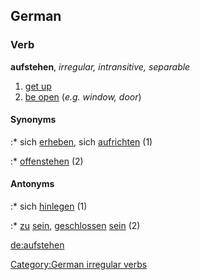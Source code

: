 ==German==
===Verb===
'''aufstehen''', ''irregular, intransitive, separable''

# [[get up]]
# [[be open]] (''e.g. window, door'')

====Synonyms====
:* sich [[erheben]], sich [[aufrichten]] (1)
:* [[offenstehen]] (2)

====Antonyms====
:* sich [[hinlegen]] (1)
:* [[zu]] [[sein]], [[geschlossen]] [[sein]] (2)

[[de:aufstehen]]
[[Category:German irregular verbs]]